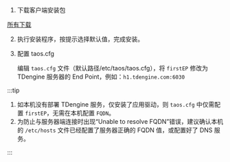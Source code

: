 
1. 下载客户端安装包
  
  <PkgListV3 type={8} sys="MacOS" />

   [所有下载](../../releases/tdengine)

2. 执行安装程序，按提示选择默认值，完成安装。
3. 配置 taos.cfg

   编辑 `taos.cfg` 文件（默认路径/etc/taos/taos.cfg），将 `firstEP` 修改为 TDengine 服务器的 End Point，例如：`h1.tdengine.com:6030`

:::tip

1. 如本机没有部署 TDengine 服务，仅安装了应用驱动，则 `taos.cfg` 中仅需配置 `firstEP`，无需在本机配置 `FQDN`。
2. 为防止与服务器端连接时出现“Unable to resolve FQDN”错误，建议确认本机的 `/etc/hosts` 文件已经配置了服务器正确的 FQDN 值，或配置好了 DNS 服务。

:::
